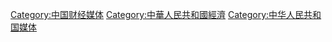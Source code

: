 [[Category:中国财经媒体|Category:中国财经媒体]]
[[Category:中華人民共和國經濟|Category:中華人民共和國經濟]]
[[Category:中华人民共和国媒体|Category:中华人民共和国媒体]]